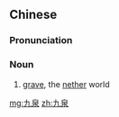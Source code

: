 ==Chinese==
{{zh-forms}}
{{wikipedia|lang=zh}}

===Pronunciation===
{{zh-pron
|m=jiǔquán
|cat=n
}}

===Noun===
{{zh-noun}}

# {{lb|zh|formal}} [[grave]], the [[nether]] world

[[mg:九泉]]
[[zh:九泉]]